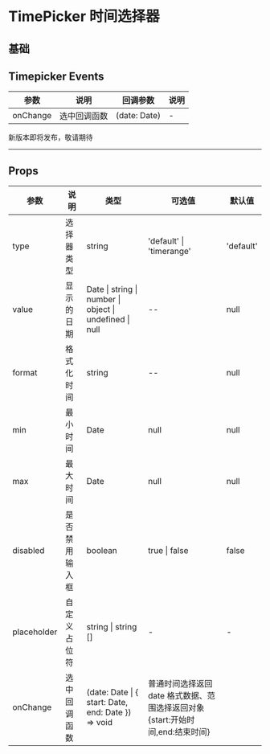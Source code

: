 # TimePicker 时间选择器

## 基础


<DemoBase />

## Timepicker Events

| 参数     | 说明         | 回调参数     | 说明 |
| -------- | ------------ | ------------ | ---- |
| onChange | 选中回调函数 | (date: Date) | -    |

<div style={{ position: 'relative' }}>
  <span
    style={{
      position: 'absolute',
      background: '#fff',
      left: '50%',
      transform: ' translate(-50%,-50%)',
      fontSize: '18px',
      padding: 5,
      color: '#f63'
    }}
  >
    新版本即将发布，敬请期待
  </span>
  <hr style={{ marginTop: 50, marginBottom: 20, border: '0.5px dashed #c8c8c8' }} />
</div>

## Props

| 参数        | 说明           | 类型                                                    | 可选值                                                                        | 默认值    |
| ----------- | -------------- | ------------------------------------------------------- | ----------------------------------------------------------------------------- | --------- |
| type        | 选择器类型     | string                                                  | 'default' \| 'timerange'                                                      | 'default' |
| value       | 显示的日期     | Date \| string \| number \| object \| undefined \| null | --                                                                            | null      |
| format      | 格式化时间     | string                                                  | --                                                                            | null      |
| min         | 最小时间       | Date                                                    | null                                                                          | null      |
| max         | 最大时间       | Date                                                    | null                                                                          | null      |
| disabled    | 是否禁用输入框 | boolean                                                 | true \| false                                                                 | false     |
| placeholder | 自定义占位符   | string \| string []                                     | -                                                                             | -         |
| onChange    | 选中回调函数   | (date: Date \| { start: Date, end: Date }) => void      | 普通时间选择返回 date 格式数据、范围选择返回对象{start:开始时间,end:结束时间} |
